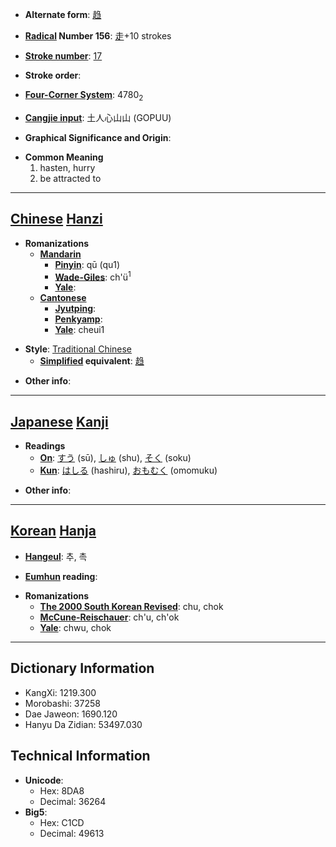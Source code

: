 * '''Alternate form''': [[趋]]

* '''[[Wiktionary:Chinese radical index| Radical]] Number 156''': [[Wiktionary:Chinese radical index 走|走]]+10 strokes

* '''[[Wiktionary:Chinese total strokes index|Stroke number]]''': [[Wiktionary:Chinese total strokes index 17|17]]

* '''Stroke order''': 

* '''[[Wiktionary:Chinese four corner index|Four-Corner System]]''': 4780<sub>2</sub>

* '''[[Wiktionary:Chinese Cangjie index|Cangjie input]]''': 土人心山山 (GOPUU)

* '''Graphical Significance and Origin''': 

* '''Common Meaning'''
*#hasten, hurry
*# be attracted to


----

== [[Chinese]] [[Hanzi]] ==

* '''Romanizations'''
** '''[[Mandarin]]'''
*** '''[[Pinyin]]''': qū (qu1)
*** '''[[Wade-Giles]]''': ch'ü<sup>1</sup>
*** '''[[Yale]]''': 
** '''[[Cantonese]]'''
*** '''[[Jyutping]]''':
*** '''[[Penkyamp]]''': 
*** '''[[Yale]]''': cheui1

* '''Style''': [[Traditional Chinese]] 
** '''[[Simplified Chinese|Simplified]] equivalent''': [[趋]]

* '''Other info''': 

----

== [[Japanese]] [[Kanji]] ==

* '''Readings'''
** '''[[On]]''': [[すう]] (sū), [[しゅ]] (shu), [[そく]] (soku)
** '''[[Kun]]''': [[はしる]] (hashiru), [[おもむく]] (omomuku)

* '''Other info''':  

----

== [[Korean]] [[Hanja]] ==

* '''[[Hangeul]]''': 추, 촉

* '''[[Eumhun]] reading''': 

* '''Romanizations'''
** '''[[The 2000 South Korean Revised Romanization|The 2000 South Korean Revised]]''': chu, chok
** '''[[McCune-Reischauer]]''': ch'u, ch'ok
** '''[[Yale]]''': chwu, chok

----

== Dictionary Information ==

* KangXi: 1219.300
* Morobashi: 37258
* Dae Jaweon: 1690.120
* Hanyu Da Zidian: 53497.030

== Technical Information ==

* '''Unicode''':
** Hex: 8DA8
** Decimal: 36264
* '''Big5''':
** Hex: C1CD
** Decimal: 49613